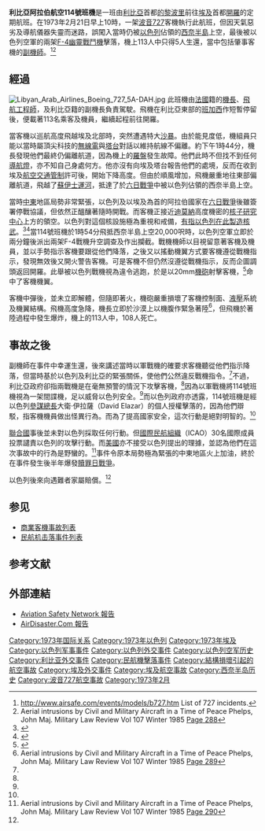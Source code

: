 {{Infobox Airliner accident|name=利比亞阿拉伯航空114號班機空難|
Crash image=727-f4-3.png|
Image caption=利比亞阿拉伯航空的波音727客機，編號5A-DAH及兩架以色列空軍的F-4幽靈戰鬥機於西奈半島上空（電腦模擬圖）|
Date=1973年2月21日 |
Type=被擊落|
Site={{flag|埃及}}[[西奈半島|西奈半島]]|
Fatalities=108|
Injuries=5|
Aircraft Type=[[波音727|波音727-224]]|
Origin={{flag|Libya|1977}}[[的黎波里|的黎波里]]|
Last stopover=[[班加西|班加西]]|
Destination={{flag|埃及}}[[開羅|開羅]]|
Operator=[[利比亞阿拉伯航空公司|利比亞阿拉伯航空公司]]|
Tail Number=5A-DAH|
Passengers=104|
Crew=9|
Survivors=5|
}}
'''利比亞阿拉伯航空114號班機'''是一班由[[利比亞|利比亞]]首都[[的黎波里|的黎波里]]前往[[埃及|埃及]]首都[[開羅|開羅]]的定期航班。在1973年2月21日早上10時，一架[[波音727|波音727]]客機執行此航班，但因天氣惡劣及導航儀器失靈而迷路，誤闖入當時仍被[[以色列|以色列]]佔領的[[西奈半島|西奈半島]]上空，最後被以色列空軍的兩架[[F-4幽靈戰鬥機|F-4幽靈戰鬥機]]擊落，機上113人中只得5人生還，當中包括肇事客機的[[副機師|副機師]]。<ref name="airsafe">http://www.airsafe.com/events/models/b727.htm {{Wayback|url=http://www.airsafe.com/events/models/b727.htm |date=20110514142456 }} List of 727 incidents.</ref><ref name="MLR85-288"> Aerial intrusions by Civil and Military Aircraft in a Time of Peace Phelps, John Maj.  Military Law Review Vol 107 Winter 1985 [[:File:Laaflt114-1.gif|Page 288]]</ref>

==經過==
[[File:Libyan_Arab_Airlines_Boeing_727_5A-DAH.jpg|thumb]]
此班機由[[法國|法國]]籍的[[機長|機長]]、[[飛航工程師|飛航工程師]]，及利比亞籍的副機長負責駕駛。飛機在利比亞東部的[[班加西|班加西]]作短暫停留後，便載著113名乘客及機員，繼續起程前往開羅。

當客機以巡航高度飛越埃及北部時，突然遭遇特大[[沙暴|沙暴]]。由於能見度低，機組員只能以當時屬頂尖科技的[[無線電|無線電]]與[[塔台|塔台]]對話以維持航線不偏離。約下午1時44分，機長發現他們最終仍偏離航道，因為機上的[[羅盤|羅盤]]發生故障。他們此時不但找不到任何[[導航燈|導航燈]]，亦不知自己身處何方。他亦沒有向埃及塔台報告他們的處境，反而在收到埃及[[航空交通管制|航空交通管制]]許可後，開始下降高度。但由於順風增加，飛機嚴重地往東部偏離航道，飛越了[[蘇伊士運河|蘇伊士運河]]，抵達了於[[六日戰爭|六日戰爭]]中被以色列佔領的西奈半島上空。

當時[[中東|中東]]地區局勢非常緊張，以色列及以埃及為首的阿拉伯國家在[[六日戰爭|六日戰爭]]後雖簽署停戰協議，但依然正醞釀著隨時開戰。而客機正接近[[迪莫納|迪莫納]]高度機密的[[內蓋夫核子研究中心|核子研究中心]]上方的領空。以色列對這個核設施極為重視和戒備，[[莫迪凱·瓦努努|有指以色列在此製造核武]]。<ref>{{cite book| last = Pry| first = Peter| title = Israel's nuclear arsenal| url = https://archive.org/details/israelsnuclearar00pryp| series = Westview's special studies| year = 1984| publisher = Westview Press| location = USA| isbn = 0-86531-739-9| page = [https://archive.org/details/israelsnuclearar00pryp/page/85 85]}}</ref><ref>{{cite book| last = New| first = David S.| title = Holy War: The Rise of Militant Christian, Jewish, and Islamic Fundamentalism| url = https://archive.org/details/holywarriseofmil0000unse| year = 2002| publisher = McFarland & Company| location = USA| isbn = 0-7864-1336-0| page = [https://archive.org/details/holywarriseofmil0000unse/page/173 173]}}</ref>當114號班機於1時54分飛抵西奈半島上空20,000呎時，以色列空軍立即於兩分鐘後派出兩架F-4戰機升空調查及作出攔截。戰機機師以目視留意著客機及機員，並以手勢指示客機要跟從他們降落，之後又以搖動機翼方式要客機遵從戰機指示，發現無效後又開火警告客機。可是客機不但仍然沒遵從戰機指示，反而企圖調頭返回開羅。此舉被以色列戰機視為違令逃跑，於是以20mm[[機砲|機砲]]射擊客機，<ref name=jpost>{{Cite web |url=http://www.jpost.com/Features/InThespotlight/Article.aspx?id=209833 |title=This Week in History: IAF shoots down Libyan Flight 114 |accessdate=2012-09-23 |work=www.jpost.com |publisher= |date=2011-02-25 |archive-date=2013-02-28 |archive-url=https://web.archive.org/web/20130228151720/http://www.jpost.com/Features/InThespotlight/Article.aspx?id=209833 |dead-url=no }}</ref>命中了客機機翼。

客機中彈後，並未立即解體，但隨即著火，機砲嚴重損壞了客機控制面、[[液壓|液壓]]系統及機翼結構。飛機高度急降，機長立即於沙漠上以機腹作緊急著陸<ref name="MLR85-289"> Aerial intrusions by Civil and Military Aircraft in a Time of Peace Phelps, John Maj.  Military Law Review Vol 107 Winter 1985 [[:File:Laaflt114-2.gif|Page 289]]</ref>，但飛機於著陸過程中發生爆炸，機上的113人中，108人死亡。

==事故之後==
副機師在事件中幸運生還，後來講述當時以軍戰機的確要求客機聽從他們指示降落，但當時基於以色列及利比亞的緊張關係，使他們公然違反戰機指令。<ref name="MLR85-288"/>不過，利比亞政府卻指兩戰機是在毫無預警的情況下攻擊客機，<ref name="MLR85-288"/>因為以軍戰機將114號班機視為一架間諜機，足以威脅以色列安全。<ref name="MLR85-289"/>而以色列政府亦透露，114號班機是經以色列[[參謀總長|參謀總長]]大衛·伊拉薩（David Elazar）的個人授權擊落的，因為他們辯駁，指客機機員做出怪異行為。而為了提高國家安全，這次行動是絕對明智的。<ref name="MLR85-289"/> 

[[聯合國|聯合國]]事後並未對以色列採取任何行動。但[[國際民航組織|國際民航組織]]（ICAO）30名國際成員投票譴責以色列的攻擊行動。而[[美國|美國]]亦不接受以色列提出的理據，並認為他們在這次事故中的行為是野蠻的。<ref name="MLR85-290"> Aerial intrusions by Civil and Military Aircraft in a Time of Peace Phelps, John Maj.  Military Law Review Vol 107 Winter 1985 [[:File:Laaflt114-3.gif|Page 290]]</ref>事件令原本局勢極為緊張的中東地區火上加油，終於在事件發生後半年爆發[[贖罪日戰爭|贖罪日戰爭]]。

以色列後來向遇難者家屬賠償。<ref name=jpost/>

== 参见 ==
* [[商業客機事故列表|商業客機事故列表]]
* [[民航机击落事件列表|民航机击落事件列表]]

== 参考文献 ==
{{Reflist|30em}}

==外部連結==
*[http://aviation-safety.net/database/record.php?id=19730221-1 Aviation Safety Network 報告]{{WebCite|url=https://www.webcitation.org/6Hr6hHtAE?url=http://aviation-safety.net/database/record.php?id=19730221-1 |date=20130704075710 |dateformat=iso }}
*[http://www.airdisaster.com/cgi-bin/view_details.cgi?date=02211973&reg=5A-DAH&airline=Libya+Arab+Airlines AirDisaster.Com 報告]{{Wayback|url=http://www.airdisaster.com/cgi-bin/view_details.cgi?date=02211973&reg=5A-DAH&airline=Libya+Arab+Airlines |date=20090102203850 }}

{{1973年航空事故}}
{{冷戰}}
[[Category:1973年国际关系|Category:1973年国际关系]]
[[Category:1973年以色列|Category:1973年以色列]]
[[Category:1973年埃及|Category:1973年埃及]]
[[Category:以色列军事事件|Category:以色列军事事件]]
[[Category:以色列外交事件|Category:以色列外交事件]]
[[Category:以色列空军历史|Category:以色列空军历史]]
[[Category:利比亚外交事件|Category:利比亚外交事件]]
[[Category:民航機擊落事件|Category:民航機擊落事件]]
[[Category:結構損壞引起的航空事故|Category:結構損壞引起的航空事故]]
[[Category:埃及外交事件|Category:埃及外交事件]]
[[Category:埃及航空事故|Category:埃及航空事故]]
[[Category:西奈半岛历史|Category:西奈半岛历史]]
[[Category:波音727航空事故|Category:波音727航空事故]]
[[Category:1973年2月|Category:1973年2月]]